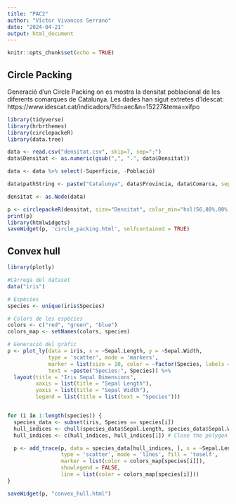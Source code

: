 ---
title: "PAC2"
author: "Víctor Vivancos Serrano"
date: "2024-04-21"
output: html_document
---

```{r setup, include=FALSE}
knitr::opts_chunk$set(echo = TRUE)
```

## Circle Packing

Generació d'un Circle Packing on es mostra la densitat poblacional de les diferents comarques de Catalunya.
Les dades han sigut extretes d'Idescat: https://www.idescat.cat/indicadors/?id=aec&n=15227&tema=xifpo


```{r}
library(tidyverse)
library(hrbrthemes)
library(circlepackeR)  
library(data.tree)

data <- read.csv("densitat.csv", skip=7, sep=";")
data$Densitat <- as.numeric(gsub(",", ".", data$Densitat))

data <- data %>% select(-Superficie, -Població)

data$pathString <- paste("Catalunya", data$Provincia, data$Comarca, sep="/")

densitat <- as.Node(data)

p <- circlepackeR(densitat, size="Densitat", color_min="hsl(56,80%,80%)", color_max="hsl(341,30%,40%)")
print(p)
library(htmlwidgets)
saveWidget(p, 'circle_packing.html', selfcontained = TRUE)

```



## Convex hull
  

```{r}
library(plotly)

#Càrrega del dataset
data("iris")

# Espècies
species <- unique(iris$Species)

# Colors de les espècies
colors <- c("red", "green", "blue")
colors_map <- setNames(colors, species)

# Generació del gràfic
p <- plot_ly(data = iris, x = ~Sepal.Length, y = ~Sepal.Width, 
             type = 'scatter', mode = 'markers', 
             marker = list(size = 10, color = ~factor(Species, labels = colors)),
             text = ~paste("Species:", Species)) %>%
  layout(title = "Iris Sepal Dimensions",
         xaxis = list(title = "Sepal Length"),
         yaxis = list(title = "Sepal Width"),
         legend = list(title = list(text = "Species")))


for (i in 1:length(species)) {
  species_data <- subset(iris, Species == species[i])
  hull_indices <- chull(species_data$Sepal.Length, species_data$Sepal.Width)
  hull_indices <- c(hull_indices, hull_indices[1]) # Close the polygon

  p <- add_trace(p, data = species_data[hull_indices, ], x = ~Sepal.Length, y = ~Sepal.Width,
                 type = 'scatter', mode = 'lines', fill = 'toself',
                 marker = list(color = colors_map[species[i]]),
                 showlegend = FALSE,
                 line = list(color = colors_map[species[i]]))
}

saveWidget(p, "convex_hull.html")


```


